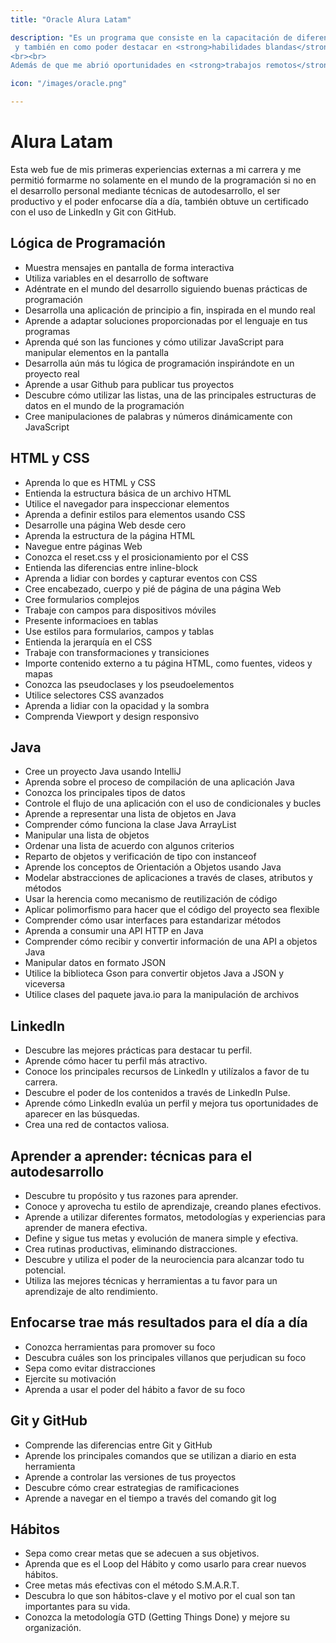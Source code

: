 ```yaml
---
title: "Oracle Alura Latam"

description: "Es un programa que consiste en la capacitación de diferentes talentos con empresas asociadas a <strong>Oracle</strong> mediante oportunidades en el mercado laboral, mediante sus certificados me permitieron indagar mas en el <strong>desarrollo web</strong>
 y también en como poder destacar en <strong>habilidades blandas</strong>.
<br><br>
Además de que me abrió oportunidades en <strong>trabajos remotos</strong>, conocer diferentes culturas y destacar con mi desempeño a lo largo del programa."

icon: "/images/oracle.png"

---
```


# Alura Latam

Esta web fue de mis primeras experiencias externas a mi carrera y me permitió formarme no solamente en el mundo de la programación si no en el desarrollo personal mediante técnicas de autodesarrollo, el ser productivo y el poder enfocarse día a día, también obtuve un certificado con el uso de LinkedIn y Git con GitHub.

## Lógica de Programación
- Muestra mensajes en pantalla de forma interactiva
- Utiliza variables en el desarrollo de software
- Adéntrate en el mundo del desarrollo siguiendo buenas prácticas de programación
- Desarrolla una aplicación de principio a fin, inspirada en el mundo real
- Aprende a adaptar soluciones proporcionadas por el lenguaje en tus programas
- Aprenda qué son las funciones y cómo utilizar JavaScript para manipular elementos en la pantalla
- Desarrolla aún más tu lógica de programación inspirándote en un proyecto real
- Aprende a usar Github para publicar tus proyectos
- Descubre cómo utilizar las listas, una de las principales estructuras de datos en el mundo de la programación
- Cree manipulaciones de palabras y números dinámicamente con JavaScript

## HTML y CSS
- Aprenda lo que es HTML y CSS
- Entienda la estructura básica de un archivo HTML
- Utilice el navegador para inspeccionar elementos
- Aprenda a definir estilos para elementos usando CSS
- Desarrolle una página Web desde cero
- Aprenda la estructura de la página HTML
- Navegue entre páginas Web
- Conozca el reset.css y el prosicionamiento por el CSS
- Entienda las diferencias entre inline-block
- Aprenda a lidiar con bordes y capturar eventos con CSS
- Cree encabezado, cuerpo y pié de página de una página Web
- Cree formularios complejos
- Trabaje con campos para dispositivos móviles
- Presente informacioes en tablas
- Use estilos para formularios, campos y tablas
- Entienda la jerarquía en el CSS
- Trabaje con transformaciones y transiciones
- Importe contenido externo a tu página HTML, como fuentes, videos y mapas
- Conozca las pseudoclases y los pseudoelementos
- Utilice selectores CSS avanzados
- Aprenda a lidiar con la opacidad y la sombra
- Comprenda Viewport y design responsivo


## Java
- Cree un proyecto Java usando IntelliJ
- Aprenda sobre el proceso de compilación de una aplicación Java
- Conozca los principales tipos de datos
- Controle el flujo de una aplicación con el uso de condicionales y bucles
- Aprende a representar una lista de objetos en Java
- Comprender cómo funciona la clase Java ArrayList
- Manipular una lista de objetos
- Ordenar una lista de acuerdo con algunos criterios
- Reparto de objetos y verificación de tipo con instanceof
- Aprende los conceptos de Orientación a Objetos usando Java
- Modelar abstracciones de aplicaciones a través de clases, atributos y métodos
- Usar la herencia como mecanismo de reutilización de código
- Aplicar polimorfismo para hacer que el código del proyecto sea flexible
- Comprender cómo usar interfaces para estandarizar métodos
- Aprenda a consumir una API HTTP en Java
- Comprender cómo recibir y convertir información de una API a objetos Java
- Manipular datos en formato JSON
- Utilice la biblioteca Gson para convertir objetos Java a JSON y viceversa
- Utilice clases del paquete java.io para la manipulación de archivos


## LinkedIn
- Descubre las mejores prácticas para destacar tu perfil.
- Aprende cómo hacer tu perfil más atractivo.
- Conoce los principales recursos de LinkedIn y utilízalos a favor de tu carrera.
- Descubre el poder de los contenidos a través de LinkedIn Pulse.
- Aprende cómo LinkedIn evalúa un perfil y mejora tus oportunidades de aparecer en las búsquedas.
- Crea una red de contactos valiosa.


## Aprender a aprender: técnicas para el autodesarrollo
- Descubre tu propósito y tus razones para aprender.
- Conoce y aprovecha tu estilo de aprendizaje, creando planes efectivos.
- Aprende a utilizar diferentes formatos, metodologías y experiencias para aprender de manera efectiva.
- Define y sigue tus metas y evolución de manera simple y efectiva.
- Crea rutinas productivas, eliminando distracciones.
- Descubre y utiliza el poder de la neurociencia para alcanzar todo tu potencial.
- Utiliza las mejores técnicas y herramientas a tu favor para un aprendizaje de alto rendimiento.



## Enfocarse trae más resultados para el día a día
- Conozca herramientas para promover su foco
- Descubra cuáles son los principales villanos que perjudican su foco
- Sepa como evitar distracciones
- Ejercite su motivación
- Aprenda a usar el poder del hábito a favor de su foco

## Git y GitHub
- Comprende las diferencias entre Git y GitHub
- Aprende los principales comandos que se utilizan a diario en esta herramienta
- Aprende a controlar las versiones de tus proyectos
- Descubre cómo crear estrategias de ramificaciones
- Aprende a navegar en el tiempo a través del comando git log

## Hábitos
- Sepa como crear metas que se adecuen a sus objetivos.
- Aprenda que es el Loop del Hábito y como usarlo para crear nuevos hábitos.
- Cree metas más efectivas con el método S.M.A.R.T.
- Descubra lo que son hábitos-clave y el motivo por el cual son tan importantes para su vida.
- Conozca la metodología GTD (Getting Things Done) y mejore su organización.
